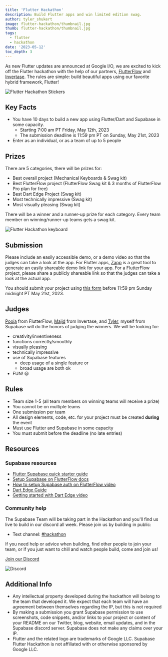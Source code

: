 ```yaml
---
title: 'Flutter Hackathon'
description: Build Flutter apps and win limited edition swag.
author: tyler_shukert
image: flutter-hackathon/thumbnail.jpg
thumb: flutter-hackathon/thumbnail.jpg
tags:
  - flutter
  - hackathon
date: '2023-05-12'
toc_depth: 3
---
```


As new Flutter updates are announced at Google I/O, we are excited to kick off the Flutter hackathon with the help of our partners, [FlutterFlow](https://flutterflow.io/) and [Invertase](https://invertase.io/). The rules are simple: build beautiful apps using our favorite hybrid framework, Flutter!

![Flutter Hackathon Stickers](/images/blog/flutter-hackathon/stickers.png)

## Key Facts

- You have 10 days to build a new app using Flutter/Dart and Supabase in some capacity.
  - Starting 7:00 am PT Friday, May 12th, 2023
  - The submission deadline is 11:59 pm PT on Sunday, May 21st, 2023
- Enter as an individual, or as a team of up to 5 people

## Prizes

There are 5 categories, there will be prizes for:

- Best overall project (Mechanical Keyboards & Swag kit)
- Best FlutterFlow project (FlutterFlow Swag kit & 3 months of FlutterFlow Pro plan for free)
- Best Dart Edge Project (Swag kit)
- Most technically impressive (Swag kit)
- Most visually pleasing (Swag kit)

There will be a winner and a runner-up prize for each category. Every team member on winning/runner-up teams gets a swag kit.

![Flutter Hackathon keyboard](/images/blog/flutter-hackathon/keyboard.png)

## Submission

Please include an easily accessible demo, or a demo video so that the judges can take a look at the app. For Flutter apps, [Zapp](https://zapp.run/) is a great tool to generate an easily shareable demo link for your app. For a FlutterFlow project, please share a publicly shareable link so that the judges can take a look at the actual app.

You should submit your project using [this form](https://www.madewithsupabase.com/flutter-hackathon) before 11:59 pm Sunday midnight PT May 21st, 2023.

## Judges

[Pooja](https://twitter.com/pooja_bhaumik) from FlutterFlow, [Majid](https://twitter.com/mhadaily) from Invertase, and [Tyler](https://twitter.com/dshukertjr), myself from Supabase will do the honors of judging the winners.
We will be looking for:

- creativity/inventiveness
- functions correctly/smoothly
- visually pleasing
- technically impressive
- use of Supabase features
  - deep usage of a single feature or
  - broad usage are both ok
- FUN! 😃

## Rules

- Team size 1-5 (all team members on winning teams will receive a prize)
- You cannot be on multiple teams
- One submission per team
- All design elements, code, etc. for your project must be created **during** the event
- Must use Flutter and Supabase in some capacity
- You must submit before the deadline (no late entries)

## Resources

### Supabase resources

- [Flutter Supabase quick starter guide](https://supabase.com/docs/guides/getting-started/tutorials/with-flutter)
- [Setup Supabase on FlutterFlow docs](https://docs.flutterflow.io/data-and-backend/supabase/supabase-setup)
- [How to setup Supabase auth on FlutterFlow video](https://youtu.be/tL-sLPfWzVE)
- [Dart Edge Guide](https://supabase.com/docs/guides/functions/dart-edge)
- [Getting started with Dart Edge video](https://youtu.be/53jhgrDONW4)

### Community help

The Supabase Team will be taking part in the Hackathon and you'll find us live to build in our discord all week. Please join us by building in public:

- Text channel: [#hackathon](https://discord.gg/UYyweApy)

If you need help or advice when building, find other people to join your team, or if you just want to chill and watch people build, come and join us!

[Join our Discord](https://discord.supabase.com/)

![Discord](/images/blog/flutter-hackathon/discord.png)

## Additional Info

- Any intellectual property developed during the hackathon will belong to the team that developed it. We expect that each team will have an agreement between themselves regarding the IP, but this is not required
- By making a submission you grant Supabase permission to use screenshots, code snippets, and/or links to your project or content of your README on our Twitter, blog, website, email updates, and in the Supabase discord server. Supabase does not make any claims over your IP.
- Flutter and the related logo are trademarks of Google LLC. Supabase Flutter Hackathon is not affiliated with or otherwise sponsored by Google LLC.
